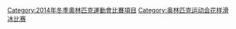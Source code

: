 {{Catmore}}

[[Category:2014年冬季奧林匹克運動會比賽項目|Category:2014年冬季奧林匹克運動會比賽項目]]
[[Category:奥林匹克运动会花样滑冰比赛|Category:奥林匹克运动会花样滑冰比赛]]